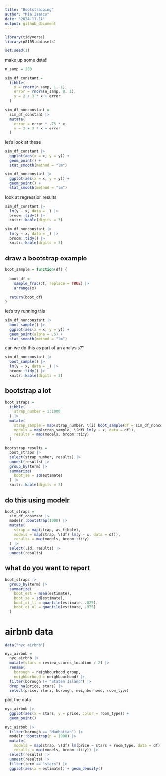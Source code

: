 ```yaml
---
title: "Bootstrapping"
author: "Mia Isaacs"
date: "2024-11-14"
output: github_document
---
```


```r
library(tidyverse)
library(p8105.datasets)

set.seed(1)
```

make up some data!!

```r
n_samp = 250

sim_df_constant =
  tibble(
    x = rnorm(n_samp, 1, 1),
    error = rnorm(n_samp, 0, 1),
    y = 2 + 3 * x + error
  )

sim_df_nonconstant =
  sim_df_constant |> 
  mutate(
    error = error * .75 * x,
    y = 2 + 3 * x + error
  )
```

let's look at these

```r
sim_df_constant |> 
  ggplot(aes(x = x, y = y)) +
  geom_point() +
  stat_smooth(method = "lm")
```

```r
sim_df_nonconstant |> 
  ggplot(aes(x = x, y = y)) +
  geom_point() +
  stat_smooth(method = "lm")
```

look at regression results

```r
sim_df_constant |> 
  lm(y ~ x, data = _) |> 
  broom::tidy() |> 
  knitr::kable(digits = 3)
```

```r
sim_df_nonconstant |> 
  lm(y ~ x, data = _) |> 
  broom::tidy() |> 
  knitr::kable(digits = 3)
```

## draw a bootstrap example

```r
boot_sample = function(df) {
  
  boot_df =
    sample_frac(df, replace = TRUE) |> 
    arrange(x)
  
  return(boot_df)
}
```

let's try running this

```r
sim_df_nonconstant |> 
  boot_sample() |> 
  ggplot(aes(x = x, y = y)) +
  geom_point(alpha = .5) +
  stat_smooth(method = "lm")
```

can we do this as part of an analysis??

```r
sim_df_nonconstant |> 
  boot_sample() |> 
  lm(y ~ x, data = _) |> 
  broom::tidy() |> 
  knitr::kable(digits = 3)
```

## bootstrap a lot

```r
boot_straps =
  tibble(
    strap_number = 1:1000
  ) |> 
  mutate(
    strap_sample = map(strap_number, \(i) boot_sample(df = sim_df_nonconstant)),
    models = map(strap_sample, \(df) lm(y ~ x, data = df)),
    results = map(models, broom::tidy)
  )

bootstrap_results =
  boot_straps |> 
  select(strap_number, results) |> 
  unnest(results) |> 
  group_by(term) |> 
  summarize(
    boot_se = sd(estimate)
  ) |> 
  knitr::kable(digits = 3)
```

## do this using modelr

```r
boot_straps =
  sim_df_constant |> 
  modelr::bootstrap(1000) |> 
  mutate(
    strap = map(strap, as_tibble),
    models = map(strap, \(df) lm(y ~ x, data = df)),
    results = map(models, broom::tidy)
  ) |> 
  select(.id, results) |> 
  unnest(results)
```

## what do you want to report

```r
boot_straps |> 
  group_by(term) |> 
  summarize(
    boot_est = mean(estimate),
    boot_se = sd(estimate),
    boot_ci_ll = quantile(estimate, .025),
    boot_ci_ul = quantile(estimate, .975)
  )
```

# airbnb data

```r
data("nyc_airbnb")

nyc_airbnb = 
  nyc_airbnb |> 
  mutate(stars = review_scores_location / 2) |> 
  rename(
    borough = neighbourhood_group,
    neighborhood = neighbourhood) |> 
  filter(borough != "Staten Island") |> 
  drop_na(price, stars) |> 
  select(price, stars, borough, neighborhood, room_type)
```

plot the data

```r
nyc_airbnb |> 
  ggplot(aes(x = stars, y = price, color = room_type)) + 
  geom_point() 
```

```r
nyc_airbnb |> 
  filter(borough == "Manhattan") |> 
  modelr::bootstrap(n = 1000) |> 
  mutate(
    models = map(strap, \(df) lm(price ~ stars + room_type, data = df)),
    results = map(models, broom::tidy)) |> 
  select(results) |> 
  unnest(results) |> 
  filter(term == "stars") |> 
  ggplot(aes(x = estimate)) + geom_density()
```





